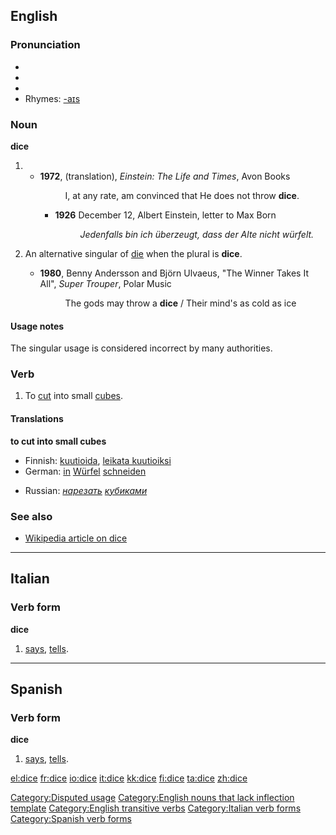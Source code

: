 ==English==

===Pronunciation===
*{{AHD|dīs}}
*{{IPA|/daɪs/}}
*{{SAMPA|/daIs/}}
*Rhymes: [[Rhymes:English:-aɪs|-aɪs]]

===Noun===
'''dice'''

# {{form of|one of the two plurals|die#Noun|die}}
#*'''1972''', (translation), ''Einstein: The Life and Times'', Avon Books
#*: I, at any rate, am convinced that He does not throw '''dice'''.
#**'''1926''' December 12, Albert Einstein, letter to Max Born
#**: ''Jedenfalls bin ich überzeugt, dass der Alte nicht würfelt.''
# {{colloquial}} An alternative singular of [[die]] when the plural is '''dice'''.
#*'''1980''', Benny Andersson and Björn Ulvaeus, "The Winner Takes It All", ''Super Trouper'', Polar Music
#*:The gods may throw a '''dice''' / Their mind's as cold as ice

====Usage notes====
The singular usage is considered incorrect by many authorities.

===Verb===
{{en-verb|dic|ing}}

# {{transitive}} To [[cut]] into small [[cube]]s.

====Translations====
'''to cut into small cubes'''
{{top}}
*Finnish: [[kuutioida]], [[leikata kuutioiksi]]
*German: [[in]] [[Würfel]] [[schneiden]]
{{mid}}
*Russian: ''[[нарезать]] [[кубик|кубиками]]''
{{bottom}}

===See also===
*[[w:dice|Wikipedia article on dice]]

----

==Italian==

===Verb form===
'''dice'''

# {{italbrac|third-person singular present of [[dire]]}} [[says]], [[tells]].
----

==Spanish==

===Verb form===
'''dice'''

# {{italbrac|third-person singular present of [[decir]]}} [[says]], [[tells]].

[[Category:Disputed usage]]
[[Category:English nouns that lack inflection template]]
[[Category:English transitive verbs]]
[[Category:Italian verb forms]]
[[Category:Spanish verb forms]]

[[el:dice]]
[[fr:dice]]
[[io:dice]]
[[it:dice]]
[[kk:dice]]
[[fi:dice]]
[[ta:dice]]
[[zh:dice]]